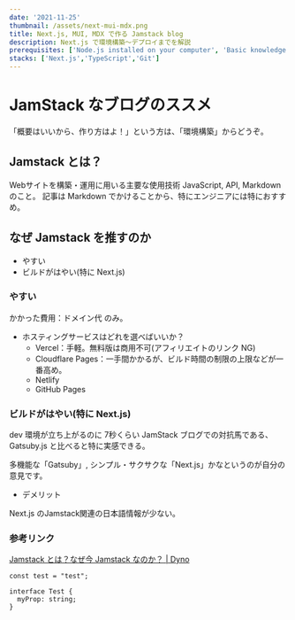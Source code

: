 ```yaml
---
date: '2021-11-25'
thumbnail: /assets/next-mui-mdx.png
title: Next.js, MUI, MDX で作る Jamstack blog
description: Next.js で環境構築〜デプロイまでを解説
prerequisites: ['Node.js installed on your computer', 'Basic knowledge working with Next.js and TypeScript']
stacks: ['Next.js','TypeScript','Git']
---
```


# JamStack なブログのススメ

「概要はいいから、作り方はよ！」という方は、「環境構築」からどうぞ。

## Jamstack とは？

Webサイトを構築・運用に用いる主要な使用技術 JavaScript, API, Markdown のこと。
記事は Markdown でかけることから、特にエンジニアには特におすすめ。

## なぜ Jamstack を推すのか
- やすい
- ビルドがはやい(特に Next.js)

### やすい
かかった費用：ドメイン代 のみ。

- ホスティングサービスはどれを選べばいいか？
  - Vercel：手軽。無料版は商用不可(アフィリエイトのリンク NG)
  - Cloudflare Pages：一手間かかるが、ビルド時間の制限の上限などが一番高め。
  - Netlify
  - GitHub Pages

### ビルドがはやい(特に Next.js)

dev 環境が立ち上がるのに 7秒くらい
JamStack ブログでの対抗馬である、Gatsuby.js と比べると特に実感できる。 

多機能な「Gatsuby」, シンプル・サクサクな「Next.js」かなというのが自分の意見です。

- デメリット

Next.js のJamstack関連の日本語情報が少ない。

### 参考リンク
[Jamstack とは？なぜ今 Jamstack なのか？ | Dyno](https://dyno.design/articles/what-is-JAMstack/)

```tsx filename="hello.tsx"
const test = "test";

interface Test {
  myProp: string;
}
```